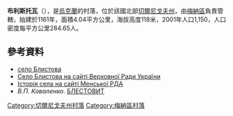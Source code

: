{{coord|51|25|2|N|31|55|9|E|scale:30000|display=title}}

'''布利斯托瓦'''（{{lang-uk|Блистова}}），是[[烏克蘭|烏克蘭]]的村落，位於該國北部[[切爾尼戈夫州|切爾尼戈夫州]]，由[[梅納區|梅納區]]負責管轄，始建於1161年，面積4.04平方公里，海拔高度118米，2001年人口1,150，人口密度每平方公里284.65人。

==參考資料==
*[http://w1.c1.rada.gov.ua/pls/z7502/A005?rf7571=40429 село Блистова]{{dead link|date=2017年12月 |bot=InternetArchiveBot |fix-attempted=yes }}
* [http://w1.c1.rada.gov.ua/pls/z7502/A005?rf7571=40429 Село Блистова на сайті Верховної Ради України]{{dead link|date=2017年12月 |bot=InternetArchiveBot |fix-attempted=yes }}
* [http://meadm.cg.gov.ua/single_page.php?menu_id=924&NameTable=depat_page_int&DEPAT=23&pm= Історія села на сайті Менської РДА]{{dead link|date=2017年12月 |bot=InternetArchiveBot |fix-attempted=yes }}
* ''В.П. Коваленко''. [http://www.history.org.ua/index.php?encyclop&termin=Blestovyt  БЛЕСТОВИТ] {{Wayback|url=http://www.history.org.ua/index.php?encyclop&termin=Blestovyt |date=20160507023516 }}

[[Category:切爾尼戈夫州村落|Category:切爾尼戈夫州村落]]
[[Category:梅納區村落|Category:梅納區村落]]


{{Chernihiv-geo-stub}}